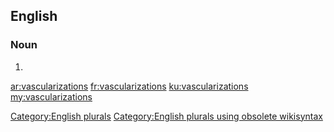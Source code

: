 ==English==

===Noun===
{{head|en}}

# {{plural of|vascularization}}

[[Category:English plurals]][[Category:English plurals using obsolete wikisyntax]]

[[ar:vascularizations]]
[[fr:vascularizations]]
[[ku:vascularizations]]
[[my:vascularizations]]